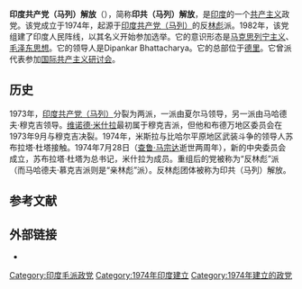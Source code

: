 {{Infobox Political Party
| party_name   = 印度共产党（马列）解放
|native_name=Communist Party of India (Marxist–Leninist) Liberation
| party_logo   = [[File:South_Asian_Communist_Banner.svg|200px]]
| leader       = Dipankar Bhattacharya
| foundation   = 1974
| loksabha_leader =  
| rajyasabha_leader = 
| loksabha_seats = 0
| rajyasabha_seats = {{Infobox political party/seats|0|245|hex=#ff0000}}
| Bihar Vidhansabha Seats = 3/243
| ideology   = [[共产主义|共产主义]]<br>[[马克思列宁主义|马克思列宁主义]]<br>[[毛泽东思想|毛泽东思想]]<ref>{{cite web |url=http://www.cpiml.org/pgs/partyprogram/cpiml_gen_prog.htm |title=存档副本 |accessdate=2015-11-12 |deadurl=yes |archiveurl=https://web.archive.org/web/20150816094843/http://cpiml.org/pgs/partyprogram/cpiml_gen_prog.htm |archivedate=2015-08-16 }}</ref>
| colours       = {{colorbox|#ff0000}} [[红色|红色]]
| colorcode=red
| headquarters = [[德里|德里]]
|wing1_title = 学生组织
|wing1       = [[全印学生协会|全印学生协会]]
|youth_wing        = [[革命青年协会|革命青年协会]]
|wing2_title = 妇女组织
|wing2       = 全印进步妇女协会
| labour_wing       = 全印工会中央委员会<br>全印农业劳工协会
| position      = [[极左翼|极左翼]]
| eci = State Party<ref>{{cite web|title=List of Political Parties and Election Symbols main Notification Dated 18.01.2013|url=http://eci.nic.in/eci_main/ElectoralLaws/OrdersNotifications/ElecSym19012013_eng.pdf|publisher=Election Commission of India|accessdate=9 May 2013|location=India|year=2013|archive-date=2013-10-24|archive-url=https://web.archive.org/web/20131024171915/http://eci.nic.in/eci_main/ElectoralLaws/OrdersNotifications/ElecSym19012013_eng.pdf|dead-url=no}}</ref>
| newspaper = 《解放》（英语）<br>《今日的主人》（孟加拉语）
<!--|symbol = [[File:Cpimllelectionsymbol.png|center]]-->
|website = {{official URL}}
}}
'''印度共产党（马列）解放'''（{{lang-en|Communist Party of India (Marxist–Leninist) Liberation}}），简称'''印共（马列）解放'''，是[[印度|印度]]的一个[[共产主义|共产主义]]政党。该党成立于1974年，起源于[[印度共产党（马列）|印度共产党（马列）]]的反[[林彪|林彪]]派。1982年，该党组建了印度人民阵线，以其名义开始参加选举。它的意识形态是[[马克思列宁主义|马克思列宁主义]]、[[毛泽东思想|毛泽东思想]]。它的领导人是Dipankar Bhattacharya。它的总部位于[[德里|德里]]。它曾派代表参加[[国际共产主义研讨会|国际共产主义研讨会]]。

==历史==
1973年，[[印度共产党（马列）|印度共产党（马列）]]分裂为两派，一派由夏尔马领导，另一派由马哈德夫·穆克吉领导。[[维诺德·米什拉|维诺德·米什拉]]最初属于穆克吉派，但他和布德万地区委员会在1973年9月与穆克吉决裂。1974年，米斯拉与比哈尔平原地区武装斗争的领导人苏布拉塔·杜塔接触。1974年7月28日（[[查鲁·马宗达|查鲁·马宗达]]逝世两周年），新的中央委员会成立，苏布拉塔·杜塔为总书记，米什拉为成员。重组后的党被称为“反林彪”派（而马哈德夫·慕克吉派则是“亲林彪”派）。反林彪团体被称为印共（马列）解放。

==参考文献==
{{reflist}}

==外部链接==
* {{official}}

[[Category:印度毛派政党|Category:印度毛派政党]]
[[Category:1974年印度建立|Category:1974年印度建立]]
[[Category:1974年建立的政党|Category:1974年建立的政党]]